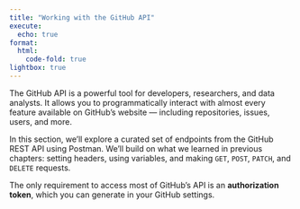 ```yaml
---
title: "Working with the GitHub API"
execute:
  echo: true
format:
  html:
    code-fold: true
lightbox: true
---
```


The GitHub API is a powerful tool for developers, researchers, and data analysts. It allows you to programmatically interact with almost every feature available on GitHub’s website — including repositories, issues, users, and more.

In this section, we’ll explore a curated set of endpoints from the GitHub REST API using Postman. We’ll build on what we learned in previous chapters: setting headers, using variables, and making `GET`, `POST`, `PATCH`, and `DELETE` requests.

The only requirement to access most of GitHub’s API is an **authorization token**, which you can generate in your GitHub settings.




